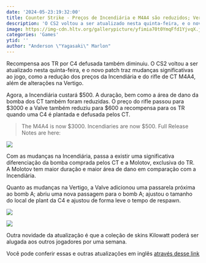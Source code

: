 ```yaml
---
date: '2024-05-23:19:32:00'
title: Counter Strike - Preços de Incendiária e M4A4 são reduzidos; Vertigo muda
description: 'O CS2 voltou a ser atualizado nesta quinta-feira, e o novo patch traz mudanças significativas ao jogo, como a redução dos preços da Incendiária e do rifle de CT M4A4, além de alterações na Vertigo.'
image: https://img-cdn.hltv.org/gallerypicture/yfimia70t0YmqFfd1YjvqX.jpg?ixlib=java-2.1.0&w=1200&s=322639ad85d92e1a63bf986d3a625bd4
categories: 'Games'
ytid: ''
author: "Anderson \"Yagasaki\" Marlon"
---
```


Recompensa aos TR por C4 defusada também diminuiu. O CS2 voltou a ser atualizado nesta quinta-feira, e o novo patch traz mudanças significativas ao jogo, como a redução dos preços da Incendiária e do rifle de CT M4A4, além de alterações na Vertigo.

Agora, a Incendiária custará $500. A duração, bem como a área de dano da bomba dos CT também foram reduzidas. O preço do rifle passou para $3000 e a Valve também reduziu para $600 a recompensa para os TR quando uma C4 é plantada e defusada pelos CT.

> The M4A4 is now $3000.
> Incendiaries are now $500.
> Full Release Notes are here:

![](https://pbs.twimg.com/card_img/1793077073621495809/enu9T2xs?format=png&name=small)

Com as mudanças na Incendiária, passa a existir uma significativa diferenciação da bomba comprada pelos CT e a Molotov, exclusiva do TR. A Molotov tem maior duração e maior área de dano em comparação com a Incendiária.

Quanto as mudanças na Vertigo, a Valve adicionou uma passarela próxima ao bomb A; abriu uma nova passagem para o bomb A; ajustou o tamanho do local de plant da C4 e ajustou de forma leve o tempo de respawn.

![](https://pbs.twimg.com/media/GOSzhkkbIAA47Ga?format=jpg&name=4096x4096)

![](https://pbs.twimg.com/media/GOSziB4bIAALfF3?format=jpg&name=4096x4096)

Outra novidade da atualização é que a coleção de skins Kilowatt poderá ser alugada aos outros jogadores por uma semana.

Você pode conferir essas e outras atualizações em inglês [através desse link](https://store.steampowered.com/news/app/730/view/4177730135016140040)
